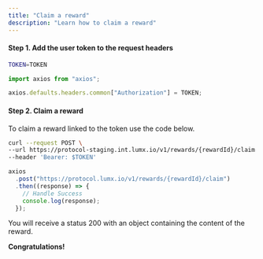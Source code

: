 ```yaml
---
title: "Claim a reward"
description: "Learn how to claim a reward"
---
```


<Snippet file="user-authentication.mdx" />

#### Step 1. Add the user token to the request headers

<CodeGroup>

```bash cURL
TOKEN=TOKEN
```

```javascript JavaScript
import axios from "axios";

axios.defaults.headers.common["Authorization"] = TOKEN;
```

</CodeGroup>

#### Step 2. Claim a reward

To claim a reward linked to the token use the code below.

<CodeGroup>

```bash cURL
curl --request POST \
--url https://protocol-staging.int.lumx.io/v1/rewards/{rewardId}/claim
--header 'Bearer: $TOKEN'
```

```javascript JavaScript
axios
  .post("https://protocol.lumx.io/v1/rewards/{rewardId}/claim")
  .then((response) => {
    // Handle Success
    console.log(response);
  });
```

</CodeGroup>

You will receive a status 200 with an object containing the content of the reward.

**Congratulations!**

<Snippet file="troubleshooting.mdx" />
